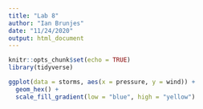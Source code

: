 ```yaml
---
title: "Lab 8"
author: "Ian Brunjes"
date: "11/24/2020"
output: html_document
---
```


```r
knitr::opts_chunk$set(echo = TRUE)
library(tidyverse)
```

```r
ggplot(data = storms, aes(x = pressure, y = wind)) +
  geom_hex() +
  scale_fill_gradient(low = "blue", high = "yellow")
```


